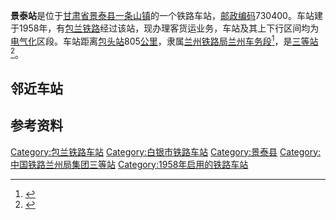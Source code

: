 {{noteTA
|1=zh-cn:始发车次; zh-hk:列車班次;
|2=zh-cn:车次; zh-hk:班次;
}}
{{Infobox China railway station
|车站名称 = 景泰站
|图片 = 
|图片介绍 = 
|其他名称 = 
|车站拼音 = Jingtai
|英文名称 = Jingtai Railway Station
|车站代码 = 15014<ref>{{cite book|title=中华人民共和国铁路车站代码（GB/T 10302-2010）|publisher=中国标准出版社|year=2010|isbn=155066140495|ignore-isbn-error=true|pages=19}}</ref>
|电报码 = JTJ
|拼音码 = JTA
|车站地址 = [[甘肃省|甘肃省]][[白银市|白银市]][[景泰县|景泰县]][[一条山镇|一条山镇]]
|坐标 = {{coord|37|11|39.76|N|104|3|13.45|E|display=inline,title}}
|归属 = [[兰州铁路局|兰州铁路局]][[兰州车务段|兰州车务段]]
|线路 = [[包兰铁路|包兰铁路]]
|车站等级 = [[三等站_(中铁)|三等站]]
}}
'''景泰站'''是位于[[甘肃省|甘肃省]][[景泰县|景泰县]][[一条山镇|一条山镇]]的一个铁路车站，[[邮政编码|邮政编码]]730400。车站建于1958年，有[[包兰铁路|包兰铁路]]经过该站，现办理客货运业务，车站及其上下行区间均为[[电气化|电气化]]区段。车站距离[[包头站|包头站]]805[[公里|公里]]，隶属[[兰州铁路局|兰州铁路局]][[兰州车务段|兰州车务段]]<ref>{{cite web|url=http://www.jingtai.gov.cn/Government/PublicInfoShow.aspx?ID=4033|title=关于做好《景泰年鉴（2016）》资料征集工作的通知|publisher=景泰县人民政府|date=2017-01-10|accessdate=2017-04-01|quote=景泰火车站：兰州车务段景泰火车站工作及火车站领导名录|deadurl=yes|archiveurl=https://web.archive.org/web/20170402165410/http://www.jingtai.gov.cn/Government/PublicInfoShow.aspx?ID=4033|archivedate=2017年4月2日|df=}}</ref>，是[[三等站_(中铁)|三等站]]<ref>{{Cite book|title=中国铁路站名词典|last=[[孙本祥|孙本祥]]主编|first=|publisher=北京：[[中国铁道出版社|中国铁道出版社]]|year=2003.04|isbn=7-113-03941-3|location=|pages=618-622}}</ref>。

== 邻近车站 ==
{{start rail box|[[File:China_Railways.svg|16px]] [[中国铁路|中国铁路]]}}
{{s-inop|[[长城站_(甘肃省)|长城站]]|{{站|包头}}方向}}
{{s-line|[[包兰铁路|包兰铁路]]<br />← 11km 景泰站 10km →}}
{{s-inop|[[兴泉堡站|兴泉堡站]]|{{站|兰州}}方向}}
{{end box}}

== 参考资料 ==
{{reflist}}

{{包兰铁路}}
{{铁路车站小作品}}
{{甘肃小作品}}

[[Category:包兰铁路车站|Category:包兰铁路车站]]
[[Category:白银市铁路车站|Category:白银市铁路车站]]
[[Category:景泰县|Category:景泰县]]
[[Category:中国铁路兰州局集团三等站|Category:中国铁路兰州局集团三等站]]
[[Category:1958年启用的铁路车站|Category:1958年启用的铁路车站]]